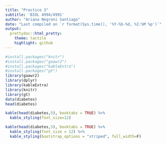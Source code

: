 ```yaml
---
title: "Practice 3"
subtitle: 'BIOL 4994/4991'
author: "Ariana Negroni Santiago"
date: "Last compiled on `r format(Sys.time(), '%Y-%b-%d, %I:%M %p')`"
output:
  prettydoc::html_pretty:
    theme: tactile
    highlight: github
---
```


```r
#install.packages("knitr")
#install.packages("gaawr2")
#install.packages("kableExtra")
#install.packages("gt")
library(gaawr2)
library(dplyr)
library(kableExtra)
library(knitr)
library(gt)
data(diabetes)
head(diabetes)
```


```r
kable(head(diabetes,5), booktabs = TRUE) %>% 
  kable_styling(font_size=12)
```


```r
kable(head(diabetes,5), booktabs = TRUE) %>% 
  kable_styling(font_size = 12) %>% 
  kable_styling(bootstrap_options = "striped", full_width=F)
```

